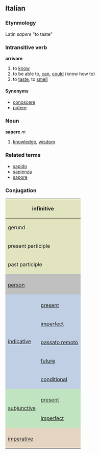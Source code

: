 ==Italian==
===Etynmology===
Latin ''sapere'' "to taste"
===Intransitive verb===
'''arrivare'''

#to [[know]]
# to be able to, [[can]], [[could]] (know how to)
# to [[taste]], to [[smell]]

====Synonyms====
*[[conoscere]]
*[[potere]]

===Noun===
'''sapere''' ''m''

# [[knowledge]], [[wisdom]]

===Related terms===
*[[sapido]]
*[[sapienza]]
*[[sapore]]

===Conjugation===

<center>
{| style="background:#F0F0F0"

|-
! colspan="3" style="background:#e2e4c0" | infinitive
| colspan="5" | sapere

|-
! colspan="3" style="background:#e2e4c0" | gerund
| colspan="5" | sapendo

|-
! colspan="3" style="background:#e2e4c0" | present participle
| colspan="5" | [[sapiente]]

|-
! colspan="3" style="background:#e2e4c0" | past participle
| colspan="5" | [[saputo]]

|-
! colspan="2" style="background:#C0C0C0" |
! colspan="3" style="background:#C0C0C0" | singular
! colspan="3" style="background:#C0C0C0" | plural

|-
! colspan="2" style="background:#C0C0C0" | [[person]]
! style="background:#C0C0C0;width:12.5%" | first
! style="background:#C0C0C0;width:12.5%" | second
! style="background:#C0C0C0;width:12.5%" | third
! style="background:#C0C0C0;width:12.5%" | first
! style="background:#C0C0C0;width:12.5%" | second
! style="background:#C0C0C0;width:12.5%" | third

|-
! rowspan="6" style="background:#c0cfe4" | [[indicative]]

! style="background:#c0cfe4" colspan="1" | 
! style="background:#c0cfe4" | io
! style="background:#c0cfe4" | tu
! style="background:#c0cfe4" | lui/lei
! style="background:#c0cfe4" | noi
! style="background:#c0cfe4" | voi
! style="background:#c0cfe4" | loro

|-
! style="height:3em;background:#c0cfe4" | [[present]]
| so
| sai
| sa
| sappiamo
| sapete
| sanno

|-
! style="height:3em;background:#c0cfe4" | [[imperfect]]
| sapevo
| sapevi
| sapeva
| sapevamo
| sapevate
| sapevano

|-
! style="height:3em;background:#c0cfe4" | [[passato remoto]]
| seppi
| sapesti
| seppe
| sapemmo
| sanosceste
| seppero

|-
! style="height:3em;background:#c0cfe4" | [[future]]
| saprò
| saprai
| saprà
| sapremo
| saprete
| sapranno

|-
! style="height:3em;background:#c0cfe4" | [[conditional]]
| saprei
| sapresti
| saprebbe
| sapremmo
| sapreste
| saprebbero

|-
! rowspan="3" style="background:#c0e4c0" |[[subjunctive]]
! style="background:#c0e4c0" | 
! style="background:#c0e4c0" | che io
! style="background:#c0e4c0" | che tu
! style="background:#c0e4c0" | che lui/che lei
! style="background:#c0e4c0" | che noi
! style="background:#c0e4c0" | che voi
! style="background:#c0e4c0" | che loro

|-
! style="height:3em;background:#c0e4c0" | [[present]]
| sappia
| sappia
| sappia
| sappiamo
| sappiate
| sappiano

|-
! style="height:3em;background:#c0e4c0" rowspan="1" | [[imperfect]]
| sapessi
| sapessi
| sapesse
| sapessimo
| sapeste
| sapessero

|-
! style="background:#e4d4c0" colspan="2" | 
! style="background:#e4d4c0" | -
! style="background:#e4d4c0" | tu
! style="background:#e4d4c0" | lui/lei
! style="background:#e4d4c0" | noi
! style="background:#e4d4c0" | voi
! style="background:#e4d4c0" | loro

|-
! colspan="2" style="height:3em;background:#e4d4c0" | [[imperative]]
|
| sappi
| sappia
| sappiamo
| sappiate
| sappiano

|}
</center>